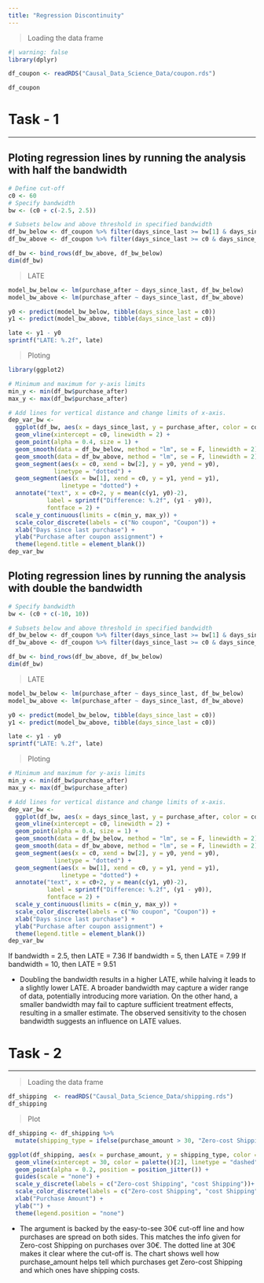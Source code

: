 ```yaml
---
title: "Regression Discontinuity"
---
```


> Loading the data frame

```r
#| warning: false
library(dplyr)

df_coupon <- readRDS("Causal_Data_Science_Data/coupon.rds")

df_coupon
```

# Task - 1

------------------------------------------------------------------------

## Ploting regression lines by running the analysis with half the bandwidth

```r
# Define cut-off
c0 <- 60
# Specify bandwidth
bw <- (c0 + c(-2.5, 2.5))

# Subsets below and above threshold in specified bandwidth
df_bw_below <- df_coupon %>% filter(days_since_last >= bw[1] & days_since_last < c0)
df_bw_above <- df_coupon %>% filter(days_since_last >= c0 & days_since_last <= bw[2])

df_bw <- bind_rows(df_bw_above, df_bw_below)
dim(df_bw)
```

> LATE

```r
model_bw_below <- lm(purchase_after ~ days_since_last, df_bw_below)
model_bw_above <- lm(purchase_after ~ days_since_last, df_bw_above)

y0 <- predict(model_bw_below, tibble(days_since_last = c0))
y1 <- predict(model_bw_above, tibble(days_since_last = c0))

late <- y1 - y0
sprintf("LATE: %.2f", late)
```

> Ploting 

```r
library(ggplot2)

# Minimum and maximum for y-axis limits
min_y <- min(df_bw$purchase_after)
max_y <- max(df_bw$purchase_after)

# Add lines for vertical distance and change limits of x-axis.
dep_var_bw <- 
  ggplot(df_bw, aes(x = days_since_last, y = purchase_after, color = coupon)) +
  geom_vline(xintercept = c0, linewidth = 2) +
  geom_point(alpha = 0.4, size = 1) +
  geom_smooth(data = df_bw_below, method = "lm", se = F, linewidth = 2) +
  geom_smooth(data = df_bw_above, method = "lm", se = F, linewidth = 2) +
  geom_segment(aes(x = c0, xend = bw[2], y = y0, yend = y0),
             linetype = "dotted") +
  geom_segment(aes(x = bw[1], xend = c0, y = y1, yend = y1),
               linetype = "dotted") +
  annotate("text", x = c0+2, y = mean(c(y1, y0)-2),
           label = sprintf("Difference: %.2f", (y1 - y0)),
           fontface = 2) +
  scale_y_continuous(limits = c(min_y, max_y)) + 
  scale_color_discrete(labels = c("No coupon", "Coupon")) +
  xlab("Days since last purchase") +
  ylab("Purchase after coupon assignment") +
  theme(legend.title = element_blank())
dep_var_bw
```

## Ploting regression lines by running the analysis with double the bandwidth

```r
# Specify bandwidth
bw <- (c0 + c(-10, 10))

# Subsets below and above threshold in specified bandwidth
df_bw_below <- df_coupon %>% filter(days_since_last >= bw[1] & days_since_last < c0)
df_bw_above <- df_coupon %>% filter(days_since_last >= c0 & days_since_last <= bw[2])

df_bw <- bind_rows(df_bw_above, df_bw_below)
dim(df_bw)
```

> LATE

```r
model_bw_below <- lm(purchase_after ~ days_since_last, df_bw_below)
model_bw_above <- lm(purchase_after ~ days_since_last, df_bw_above)

y0 <- predict(model_bw_below, tibble(days_since_last = c0))
y1 <- predict(model_bw_above, tibble(days_since_last = c0))

late <- y1 - y0
sprintf("LATE: %.2f", late)
```

> Ploting

```r
# Minimum and maximum for y-axis limits
min_y <- min(df_bw$purchase_after)
max_y <- max(df_bw$purchase_after)

# Add lines for vertical distance and change limits of x-axis.
dep_var_bw <- 
  ggplot(df_bw, aes(x = days_since_last, y = purchase_after, color = coupon)) +
  geom_vline(xintercept = c0, linewidth = 2) +
  geom_point(alpha = 0.4, size = 1) +
  geom_smooth(data = df_bw_below, method = "lm", se = F, linewidth = 2) +
  geom_smooth(data = df_bw_above, method = "lm", se = F, linewidth = 2) +
  geom_segment(aes(x = c0, xend = bw[2], y = y0, yend = y0),
             linetype = "dotted") +
  geom_segment(aes(x = bw[1], xend = c0, y = y1, yend = y1),
               linetype = "dotted") +
  annotate("text", x = c0+2, y = mean(c(y1, y0)-2),
           label = sprintf("Difference: %.2f", (y1 - y0)),
           fontface = 2) +
  scale_y_continuous(limits = c(min_y, max_y)) + 
  scale_color_discrete(labels = c("No coupon", "Coupon")) +
  xlab("Days since last purchase") +
  ylab("Purchase after coupon assignment") +
  theme(legend.title = element_blank())
dep_var_bw
```

::: callout-note
If bandwidth = 2.5, then  LATE = 7.36
If bandwidth = 5, then LATE = 7.99
If bandwidth = 10, then  LATE = 9.51
:::

* Doubling the bandwidth results in a higher LATE, while halving it leads to a slightly lower LATE. A broader bandwidth may capture a wider range of data, potentially introducing more variation. On the other hand, a smaller bandwidth may fail to capture sufficient treatment effects, resulting in a smaller estimate. The observed sensitivity to the chosen bandwidth suggests an influence on LATE values.

# Task - 2

------------------------------------------------------------------------

> Loading the data frame

```r
df_shipping  <- readRDS("Causal_Data_Science_Data/shipping.rds")
df_shipping
```

> Plot

```r
df_shipping <- df_shipping %>%
  mutate(shipping_type = ifelse(purchase_amount > 30, "Zero-cost Shipping", "cost Shipping"))

ggplot(df_shipping, aes(x = purchase_amount, y = shipping_type, color = shipping_type)) +
  geom_vline(xintercept = 30, color = palette()[2], linetype = "dashed") +
  geom_point(alpha = 0.2, position = position_jitter()) +
  guides(scale = "none") +
  scale_y_discrete(labels = c("Zero-cost Shipping", "cost Shipping"))+
  scale_color_discrete(labels = c("Zero-cost Shipping", "cost Shipping")) +
  xlab("Purchase Amount") +
  ylab("") +
  theme(legend.position = "none")
```

* The argument is backed by the easy-to-see 30€ cut-off line and how purchases are spread on both sides. This matches the info given for Zero-cost Shipping on purchases over 30€. The dotted line at 30€ makes it clear where the cut-off is. The chart shows well how purchase_amount helps tell which purchases get Zero-cost Shipping and which ones have shipping costs.